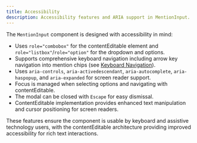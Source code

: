```yaml
---
title: Accessibility
description: Accessibility features and ARIA support in MentionInput.
---
```


The `MentionInput` component is designed with accessibility in mind:

- Uses `role="combobox"` for the contentEditable element and `role="listbox"`/`role="option"` for the dropdown and options.
- Supports comprehensive keyboard navigation including arrow key navigation into mention chips (see [Keyboard Navigation](./keyboard-navigation)).
- Uses `aria-controls`, `aria-activedescendant`, `aria-autocomplete`, `aria-haspopup`, and `aria-expanded` for screen reader support.
- Focus is managed when selecting options and navigating with contentEditable.
- The modal can be closed with `Escape` for easy dismissal.
- ContentEditable implementation provides enhanced text manipulation and cursor positioning for screen readers.

These features ensure the component is usable by keyboard and assistive technology users, with the contentEditable architecture providing improved accessibility for rich text interactions.
